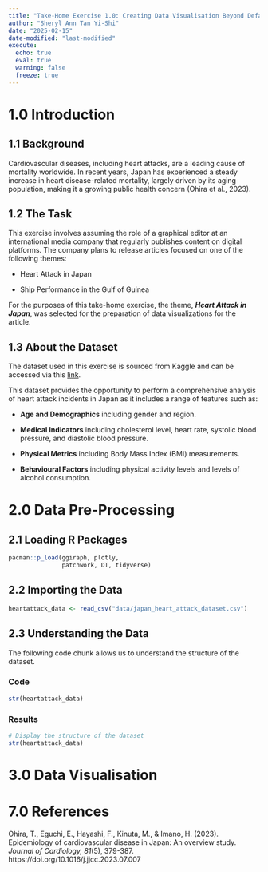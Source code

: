 ```yaml
---
title: "Take-Home Exercise 1.0: Creating Data Visualisation Beyond Default"
author: "Sheryl Ann Tan Yi-Shi"
date: "2025-02-15"
date-modified: "last-modified"
execute: 
  echo: true
  eval: true
  warning: false
  freeze: true
---
```


# 1.0 Introduction

## 1.1 Background

Cardiovascular diseases, including heart attacks, are a leading cause of mortality worldwide. In recent years, Japan has experienced a steady increase in heart disease-related mortality, largely driven by its aging population, making it a growing public health concern (Ohira et al., 2023).

## 1.2 The Task

This exercise involves assuming the role of a graphical editor at an international media company that regularly publishes content on digital platforms. The company plans to release articles focused on one of the following themes:

-   Heart Attack in Japan

-   Ship Performance in the Gulf of Guinea

For the purposes of this take-home exercise, the theme, ***Heart Attack in Japan***, was selected for the preparation of data visualizations for the article.

## 1.3 About the Dataset

The dataset used in this exercise is sourced from Kaggle and can be accessed via this [link](https://www.kaggle.com/datasets/ashaychoudhary/heart-attack-in-japan-youth-vs-adult).

This dataset provides the opportunity to perform a comprehensive analysis of heart attack incidents in Japan as it includes a range of features such as:

-   **Age and Demographics** including gender and region.

-   **Medical Indicators** including cholesterol level, heart rate, systolic blood pressure, and diastolic blood pressure.

-   **Physical Metrics** including Body Mass Index (BMI) measurements.

-   **Behavioural Factors** including physical activity levels and levels of alcohol consumption.

# 2.0 Data Pre-Processing

## 2.1 Loading R Packages

```r
pacman::p_load(ggiraph, plotly, 
               patchwork, DT, tidyverse) 
```

## 2.2 Importing the Data

```r
heartattack_data <- read_csv("data/japan_heart_attack_dataset.csv")
```

## 2.3 Understanding the Data

The following code chunk allows us to understand the structure of the dataset. 

::: {.panel-tabset}
### Code
```r
str(heartattack_data)
```

### Results
```r
# Display the structure of the dataset
str(heartattack_data)
```
:::


# 3.0 Data Visualisation

# 7.0 References

Ohira, T., Eguchi, E., Hayashi, F., Kinuta, M., & Imano, H. (2023). Epidemiology of cardiovascular disease in Japan: An overview study. *Journal of Cardiology, 81*(5), 379-387. https://doi.org/10.1016/j.jjcc.2023.07.007
